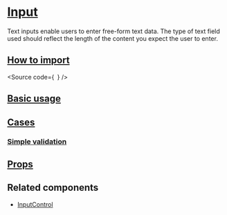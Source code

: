 

<Meta of={Stories} />

# [Input](#input)

Text inputs enable users to enter free-form text data. The type of text field
used should reflect the length of the content you expect the user to enter.

## [How to import](#how-to-import)

<Source
  code={`
`}
/>

## [Basic usage](#basic-usage)

<Canvas of={Stories.Base} />

## [Cases](#cases)

### [Simple validation](#simple-validation)

<Canvas of={Stories.SimpleValidation} />

## [Props](#props)

<ArgTypes of={Stories} />

## Related components

- [InputControl](?path=/docs/components-core-form-inputcontrol--docs)
